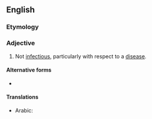 ==English==

===Etymology===
{{prefix|en|non|infectious}}

===Adjective===
{{en-adj|-}}

# Not [[infectious]], particularly with respect to a [[disease]].

====Alternative forms====
* {{l|en|non-infectious}}

====Translations====
{{trans-top|not infectious}}
* Arabic: {{t+|ar|[[غَيْرُ]] [[مُعْدٍ]]}}
{{trans-mid}}
{{trans-bottom}}